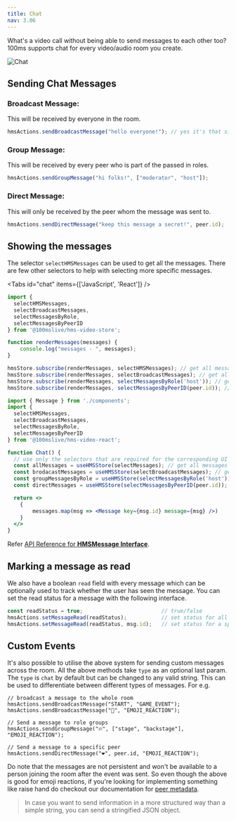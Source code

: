 ```yaml
---
title: Chat
nav: 3.06
---
```


What's a video call without being able to send messages to each other too? 100ms supports chat for every video/audio room you create.

![Chat](/guides/chat.png)

## Sending Chat Messages

### Broadcast Message:
This will be received by everyone in the room.

```js
hmsActions.sendBroadcastMessage("hello everyone!"); // yes it's that simple 😉
```

### Group Message:
This will be received by every peer who is part of the passed in roles.

```js
hmsActions.sendGroupMessage("hi folks!", ["moderator", "host"]);
```

### Direct Message:
This will only be received by the peer whom the message was sent to.

```js
hmsActions.sendDirectMessage("keep this message a secret!", peer.id);
```

## Showing the messages

The selector `selectHMSMessages` can be used to get all the messages. There are few other selectors to help with selecting
more specific messages.

<Tabs id="chat" items={['JavaScript', 'React']} />

<Tab id='chat-0'>

```js
import {
  selectHMSMessages,
  selectBroadcastMessages,
  selectMessagesByRole,
  selectMessagesByPeerID
} from '@100mslive/hms-video-store';

function renderMessages(messages) {
    console.log("messages - ", messages);
}

hmsStore.subscribe(renderMessages, selectHMSMessages); // get all messages
hmsStore.subscribe(renderMessages, selectBroadcastMessages); // get all broadcasted messages
hmsStore.subscribe(renderMessages, selectMessagesByRole('host')); // get conversation with the host role
hmsStore.subscribe(renderMessages, selectMessagesByPeerID(peer.id)); // get private conversation with peer
```

</Tab>

<Tab id='chat-1'>

```jsx
import { Message } from './components';
import {
  selectHMSMessages,
  selectBroadcastMessages,
  selectMessagesByRole,
  selectMessagesByPeerID
} from '@100mslive/hms-video-react';

function Chat() {
  // use only the selectors that are required for the corresponding UI
  const allMessages = useHMSStore(selectMessages); // get all messages
  const brodacastMessages = useHMSStore(selectBroadcastMessages); // get all broadcasted messages
  const groupMessagesByRole = useHMSStore(selectMessagesByRole('host')); // get conversation with the host role
  const directMessages = useHMSStore(selectMessagesByPeerID(peer.id)); // get private conversation with peer

  return <>
    {
        messages.map(msg => <Message key={msg.id} message={msg} />)
    }
  </>
}
```

</Tab>

Refer [API Reference for **HMSMessage Interface**](/api-reference/javascript/v2/interfaces/HMSMessage).

## Marking a message as read

We also have a boolean `read` field with every message which can be optionally used to track whether the user
has seen the message. You can set the read status for a message with the following interface.

```js
const readStatus = true;                         // true/false
hmsActions.setMessageRead(readStatus);           // set status for all messages
hmsActions.setMessageRead(readStatus, msg.id);   // set status for a specific message
```

## Custom Events

It's also possible to utilise the above system for sending custom messages across the room. All the above methods
take `type` as an optional last param. The `type` is `chat` by default but can be changed to any valid string. This can
be used to differentiate between different types of messages. For e.g.

```
// broadcast a message to the whole room
hmsActions.sendBroadcastMessage("START", "GAME_EVENT");
hmsActions.sendBroadcastMessage("🚀", "EMOJI_REACTION");

// Send a message to role groups
hmsActions.sendGroupMessage("🔥", ["stage", "backstage"], "EMOJI_REACTION");

// Send a message to a specific peer
hmsActions.sendDirectMessage("❤️", peer.id, "EMOJI_REACTION");
```

Do note that the messages are not persistent and won't be available to a person joining the room after the event
was sent. So even though the above is good for emoji reactions,
if you're looking for implementing something like raise hand do checkout our documentation for [peer metadata](../advanced-features/peer-metadata).

> In case you want to send information in a more structured way than a simple string, you can send a stringified JSON object.

